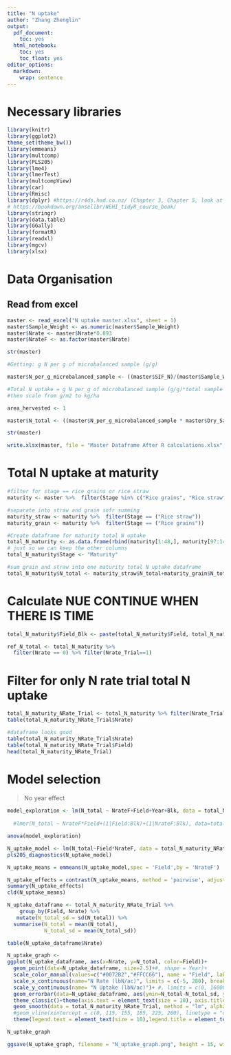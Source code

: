 ```yaml
---
title: "N uptake"
author: "Zhang Zhenglin"
output:
  pdf_document:
    toc: yes
  html_notebook:
    toc: yes
    toc_float: yes
editor_options:
  markdown:
    wrap: sentence
---
```


# Necessary libraries

```r
library(knitr)
library(ggplot2)
theme_set(theme_bw())
library(emmeans)
library(multcomp)
library(PLS205)
library(lme4)
library(lmerTest)
library(multcompView)
library(car)
library(Rmisc) 
library(dplyr) #https://r4ds.had.co.nz/ (Chapter 3, Chapter 5, look at filter and select)
# https://bookdown.org/ansellbr/WEHI_tidyR_course_book/
library(stringr) 
library(data.table)
library(GGally)
library(formatR)
library(readxl)
library(mgcv)
library(xlsx)

```

# Data Organisation

## Read from excel

```r
master <- read_excel("N uptake master.xlsx", sheet = 1)
master$Sample_Weight <- as.numeric(master$Sample_Weight)
master$Nrate <- master$Nrate*0.893
master$NrateF <- as.factor(master$Nrate)

str(master)
```

```r
#Getting: g N per g of microbalanced sample (g/g)

master$N_per_g_microbalanced_sample <- ((master$SIF_N)/(master$Sample_Weight))/1000

#Total N uptake = g N per g of microbalanced sample (g/g)*total sample weight (g)/area harvested (m2) 
#then scale from g/m2 to kg/ha

area_hervested <- 1

master$N_total <- ((master$N_per_g_microbalanced_sample * master$Dry_Sample_Weight)/1000) * (10000/area_hervested) *0.893

str(master)

write.xlsx(master, file = "Master Dataframe After R calculations.xlsx", sheetName = "1", append = FALSE) #xlsx package

```

# Total N uptake at maturity

```r
#filter for stage == rice grains or rice straw
maturity <- master %>%  filter(Stage %in% c("Rice grains", "Rice straw"))

#separate into straw and grain sofr summing
maturity_straw <- maturity %>%  filter(Stage == ("Rice straw"))
maturity_grain <- maturity %>%  filter(Stage == ("Rice grains"))

#Create dataframe for maturity total N uptake
total_N_maturity <- as.data.frame(rbind(maturity[1:48,], maturity[97:144,])) 
# just so we can keep the other columns
total_N_maturity$Stage <- "Maturity"

#sum grain and straw into one maturity total N uptake dataframe
total_N_maturity$N_total <- maturity_straw$N_total+maturity_grain$N_total
```

# Calculate NUE **CONTINUE WHEN THERE IS TIME**

```r
total_N_maturity$Field_Blk <- paste(total_N_maturity$Field, total_N_maturity$Blk, sep = "_")

ref_N_total <- total_N_maturity %>%
  filter(Nrate == 0) %>% filter(Nrate_Trial==1)
```

# Filter for only N rate trial total N uptake 

```r
total_N_maturity_NRate_Trial <- total_N_maturity %>% filter(Nrate_Trial==1)
table(total_N_maturity_NRate_Trial$Nrate)

#dataframe looks good
table(total_N_maturity_NRate_Trial$Nrate)
table(total_N_maturity_NRate_Trial$Field)
head(total_N_maturity_NRate_Trial)
```

# Model selection 

> No year effect

```r

model_exploration <- lm(N_total ~ NrateF+Field+Year+Blk, data = total_N_maturity_NRate_Trial)
  
  #lmer(N_total ~ NrateF*Field+(1|Field:Blk)+(1|NrateF:Blk), data=total_N_maturity_NRate_Trial)

anova(model_exploration)
```

```r
N_uptake_model <- lm(N_total~Field*NrateF, data = total_N_maturity_NRate_Trial)
pls205_diagnostics(N_uptake_model)

N_uptake_means = emmeans(N_uptake_model,spec = 'Field',by = 'NrateF')

N_uptake_effects = contrast(N_uptake_means, method = 'pairwise', adjust = "Tukey")
summary(N_uptake_effects)
cld(N_uptake_means)
```
```r
N_uptake_dataframe <- total_N_maturity_NRate_Trial %>% 
    group_by(Field, Nrate) %>% 
   mutate(N_total_sd = sd(N_total)) %>% 
  summarise(N_total = mean(N_total),
            N_total_sd = mean(N_total_sd)) 

table(N_uptake_dataframe$Nrate)
```


```r
N_uptake_graph <-
ggplot(N_uptake_dataframe, aes(x=Nrate, y=N_total, color=Field))+
  geom_point(data=N_uptake_dataframe, size=2.5)+#, shape = Year)+
  scale_color_manual(values=c("#0072B2","#FFCC66"), name = "Field", labels = c('Continuous Rice','Fallow Rice'))+
  scale_x_continuous(name="N Rate (lbN/ac)", limits = c(-5, 280), breaks = c(0, 100, 140, 165, 200, 230))+ #limits = c(0, 
  scale_y_continuous(name= "N Uptake (lbN/ac)")+ #, limits = c(0, 16000), expand = c(0, 0), breaks =
  geom_errorbar(data=N_uptake_dataframe, aes(ymin=N_total-N_total_sd, ymax=N_total+N_total_sd), width=8, size=0.7)+
  theme_classic()+theme(axis.text = element_text(size = 10), axis.title = element_text(size=10))+
  geom_smooth(data = total_N_maturity_NRate_Trial, method = "lm", alpha=0.2)+
  #geom_vline(xintercept = c(0, 115, 155, 185, 225, 260), linetype = "dashed", color = "black") +
  theme(legend.text = element_text(size = 10),legend.title = element_text(size = 14))

N_uptake_graph

ggsave(N_uptake_graph, filename = "N_uptake_graph.png", height = 15, width = 20, units = "cm")
```



